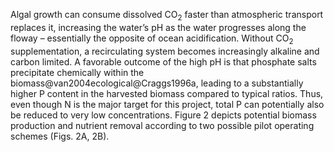 Algal growth can consume dissolved CO~2~ faster than atmospheric transport replaces it, increasing the water's pH as the water progresses along the floway -- essentially the opposite of ocean acidification. Without CO~2~ supplementation, a recirculating system becomes increasingly alkaline and carbon limited. A favorable outcome of the high pH is that phosphate salts precipitate chemically within the biomass\hspace{-3pt}@van2004ecological@Craggs1996a, leading to a substantially higher P content in the harvested biomass compared to typical ratios. Thus, even though N is the major target for this project, total P can potentially also be reduced to very low concentrations. Figure 2 depicts potential biomass production and nutrient removal according to two possible pilot operating schemes (Figs. 2A, 2B).
\vspace{12 pt}